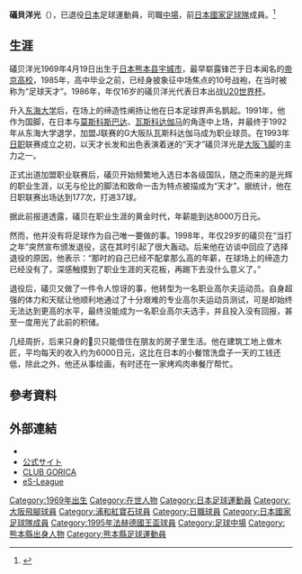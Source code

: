 {{Football player infobox
| playername= 礒貝洋光
| image = 
| fullname = 礒貝洋光
| nickname = 
| dateofbirth = {{Birth date and age|1969|4|19}}
| cityofbirth =  [[熊本縣|熊本縣]][[宇城市|宇城市]]
| countryofbirth = {{JPN}}
| height = {{height|m=1.76}}
| currentclub  = 已退役
| clubnumber = 
| position = [[中場|中場]]
| youthyears1 = 1982–1984
| youthclubs1 = 小川町立小川中學校
| youthyears2 =1985–1987
| youthclubs2 =[[帝京中學校及高等學校|帝京高等學校]]
| youthyears3 =1988–1991
| youthclubs3 =[[東海大學_(日本)|東海大學]]
| years1=1992–1996
| clubs1=[[大阪飛腳|大阪飛腳]]
| caps1=125
| goals1=26
| years2=1997–1998
| clubs2=[[浦和紅鑽|浦和紅鑽]]
| caps2=10
| goals2=3
| nationalyears1 = 1995
| nationalteam1 = [[日本國家足球隊|日本]]
| nationalcaps1 = 2 
| nationalgoals1 = 0
| pcupdate       = 1998年12月31日
| ntupdate       = 1995年1月8日
}}

'''礒貝洋光'''（{{Bd|1969年|4月19日||}}），已退役[[日本|日本]]足球運動員，司職[[中場|中場]]，前[[日本國家足球隊|日本國家足球隊]]成員。<ref>{{FIFA player|180948}}</ref>

==生涯==
礒贝洋光1969年4月19日出生于[[日本|日本]][[熊本县|熊本县]][[宇城市|宇城市]]，最早崭露锋芒于日本闻名的[[帝京中學校及高等學校|帝京高校]]，1985年，高中毕业之前，已经身披象征中场焦点的10号战袍，在当时被称为“足球天才”。1986年，年仅16岁的礒贝洋光代表日本出战[[U20世界杯|U20世界杯]]。

升入[[東海大學_(日本)|东海大学]]后，在场上的缔造性阐扬让他在日本足球界声名鹊起。1991年，他作为国脚，在日本与[[莫斯科斯巴达|莫斯科斯巴达]]、[[瓦斯科达伽马|瓦斯科达伽马]]的角逐中上场，并最终于1992年从东海大学退学，加盟J联赛的G大阪队瓦斯科达伽马成为职业球员。在1993年[[日职|日职]]联赛成立之初，以天才长发和出色表演着迷的“天才”礒贝洋光是[[大阪飞脚|大阪飞脚]]的主力之一。

正式出道加盟职业联赛后，礒贝开始频繁地入选日本各级国队，随之而来的是光辉的职业生涯，以无与伦比的脚法和致命一击为特点被描成为“天才”。据统计，他在日职联赛出场达到177次，打进37球。

据此前报道透露，礒贝在职业生涯的黄金时代，年薪能到达8000万日元。

然而，他并没有将足球作为自己唯一要做的事。1998年，年仅29岁的礒贝在“当打之年”突然宣布颁发退役，这在其时引起了很大轰动。后来他在访谈中回应了选择退役的原因，他表示：“那时的自己已经不配拿那么高的年薪，在球场上的缔造力已经没有了，深感触摸到了职业生涯的天花板，再踢下去没什么意义了。”

退役后，礒贝又做了一件令人惊讶的事，他转型为一名职业高尔夫运动员。自身超强的体力和天赋让他顺利地通过了十分艰难的专业高尔夫运动员测试，可是却始终无法达到更高的水平，最终没能成为一名职业高尔夫选手，并且投入没有回报，甚至一度用光了此前的积储。

几经周折，后来只身的𥐟贝只能借住在朋友的房子里生活。他在建筑工地上做木匠，平均每天的收入约为6000日元，这比在日本的小餐馆洗盘子一天的工钱还低，除此之外，他还从事绘画，有时还在一家烤鸡肉串餐厅帮忙。

==參考資料==
{{Reflist}}

==外部連結==
*{{nfteams|30523}}
* [http://www.e-sango.jp/isogai/ 公式サイト] {{Wayback|url=http://www.e-sango.jp/isogai/ |date=20200804151215 }}
* [http://clubgorica.com/ CLUB GORICA] {{Wayback|url=http://clubgorica.com/ |date=20200610171103 }}
* [https://www.es-league.games/ eS-League] {{Wayback|url=https://www.es-league.games/ |date=20210122093115 }}

{{1995年法赫德國王盃足球賽日本參賽名單}}

[[Category:1969年出生|Category:1969年出生]]
[[Category:在世人物|Category:在世人物]]
[[Category:日本足球運動員|Category:日本足球運動員]]
[[Category:大阪飛腳球員|Category:大阪飛腳球員]]
[[Category:浦和紅寶石球員|Category:浦和紅寶石球員]]
[[Category:日職球員|Category:日職球員]]
[[Category:日本國家足球隊成員|Category:日本國家足球隊成員]]
[[Category:1995年法赫德國王盃球員|Category:1995年法赫德國王盃球員]]
[[Category:足球中場|Category:足球中場]]
[[Category:熊本縣出身人物|Category:熊本縣出身人物]]
[[Category:熊本縣足球運動員|Category:熊本縣足球運動員]]